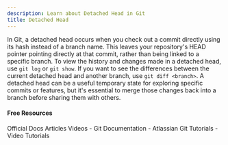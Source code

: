 ```yaml
---
description: Learn about Detached Head in Git
title: Detached Head
---
```


In Git, a detached head occurs when you check out a commit directly using its hash instead of a branch name. This leaves your repository's HEAD pointer pointing directly at that commit, rather than being linked to a specific branch. To view the history and changes made in a detached head, use `git log` or `git show`. If you want to see the differences between the current detached head and another branch, use `git diff <branch>`. A detached head can be a useful temporary state for exploring specific commits or features, but it's essential to merge those changes back into a branch before sharing them with others.

#### Free Resources

<Tabs defaultValue="official">
<TabsList>
<TabsTrigger value="official">Official Docs</TabsTrigger>
<TabsTrigger value="article">Articles</TabsTrigger>
<TabsTrigger value="video">Videos</TabsTrigger>
</TabsList>

<TabsContent value="official">
- <Link href="https://git-scm.com/docs">Git Documentation</Link>
</TabsContent>
<TabsContent value="article">
- <Link href="https://www.atlassian.com/git/tutorials">Atlassian Git Tutorials</Link>
</TabsContent>
<TabsContent value="video">
- <Link href="https://www.youtube.com/results?search_query=git+detached-head+tutorial">Video Tutorials</Link>
</TabsContent>
</Tabs>
